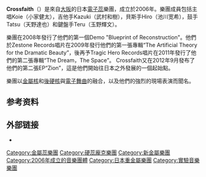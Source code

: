 {{Infobox musical artist
| name = Crossfaith
| image = 13-04-27 Groezrock Crossfaith Kenta Koie 03.jpg
| caption     = 主唱 Kenta Koie 於比利時現場表演
| background          = group_or_band
| origin              = 日本[[大阪市|大阪]],
| genre               = [[電子蕊|電子蕊]], [[工業金屬|工業金屬]], [[金屬核|金屬核]], [[另類金屬|另類金屬]]
| years_active        = 2006–現今
| label               = [[Razor_&_Tie|Razor & Tie]], [[Sony_Music|Sony Music]],<ref name="Telgraph-Eclipse">{{cite web | url = http://www.telegraph.co.uk/culture/culturevideo/musicvideo/10195712/Crossfaith-Eclipse-video-premiere.html | title = Crossfaith: Eclipse video premiere | work = [[The_Daily_Telegraph|The Daily Telegraph]] | publisher = ([[Telegraph_Media_Group|Telegraph Media Group]]) | date = 2013-07-23 | accessdate = 2013-08-15 | language = en | archive-date = 2013-07-27 | archive-url = https://web.archive.org/web/20130727061849/http://www.telegraph.co.uk/culture/culturevideo/musicvideo/10195712/Crossfaith-Eclipse-video-premiere.html | dead-url = no }}</ref> Search and Destroy, [[Tragic_Hero_Records|Tragic Hero]], Zestone, [[Ariola_Japan|Ariola Japan]],<ref name=ariola>{{Cite web |url=http://www.ariola.jp/ |title=存档副本 |accessdate=2016-11-22 |archive-date=2016-10-18 |archive-url=https://web.archive.org/web/20161018225740/http://www.ariola.jp/ |dead-url=no }}</ref> [[UNFD|UNFD]]
|
 associated_acts     = [[Beartooth_(band)|Beartooth]], [[Skindred|Skindred]] 
| 網站             = {{URL|http://www.crossfaith.jp/}}
| current_members     = 
* Koie（小家健太）
* Kazuki（武村和樹）
* Hiro（池川宽希）
* Tatsu（天野達也）
* Teru（玉野輝文）
| past_members        =
}}

'''Crossfaith'''（{{lang-ja|クロスフェイス}}）是來自[[大阪市|大阪]]的日本[[電子蕊|電子蕊]]樂團，成立於2006年。樂團成員包括主唱Koie（小家健太），吉他手Kazuki（武村和樹），貝斯手Hiro（池川宽希），鼓手Tatsu（天野達也）和鍵盤手Teru（玉野輝文）。

樂團在2008年發行了他們的第一個Demo "Blueprint of Reconstruction"。他們於Zestone Records唱片在2009年發行他們的第一張專輯“The Artificial Theory for the Dramatic Beauty”，後再予Tragic Hero Records唱片在2011年發行了他們的第二張專輯“The Dream，The Space”。 Crossfaith又在2012年9月發布了他們的第二張EP“Zion”，這是他們開始往日本之外發展的一個起始點。

樂團以[[金屬核|金屬核]]和[[後硬核|後硬核]]與[[電子舞曲|電子舞曲]]的融合，以及他們的強烈的現場表演而聞名。

== 参考资料 ==
{{reflist}}

== 外部链接 ==
{{commons category}}
*{{Official website|http://www.crossfaith.jp/}}

{{Authority control}}
{{DEFAULTSORT:Crossfaith}}
[[Category:金屬蕊樂團|Category:金屬蕊樂團]]
[[Category:硬蕊龐克樂團|Category:硬蕊龐克樂團]]
[[Category:新金屬樂團|Category:新金屬樂團]]
[[Category:2006年成立的音樂團體|Category:2006年成立的音樂團體]]
[[Category:日本重金屬樂團|Category:日本重金屬樂團]]
[[Category:實驗音樂樂團|Category:實驗音樂樂團]]